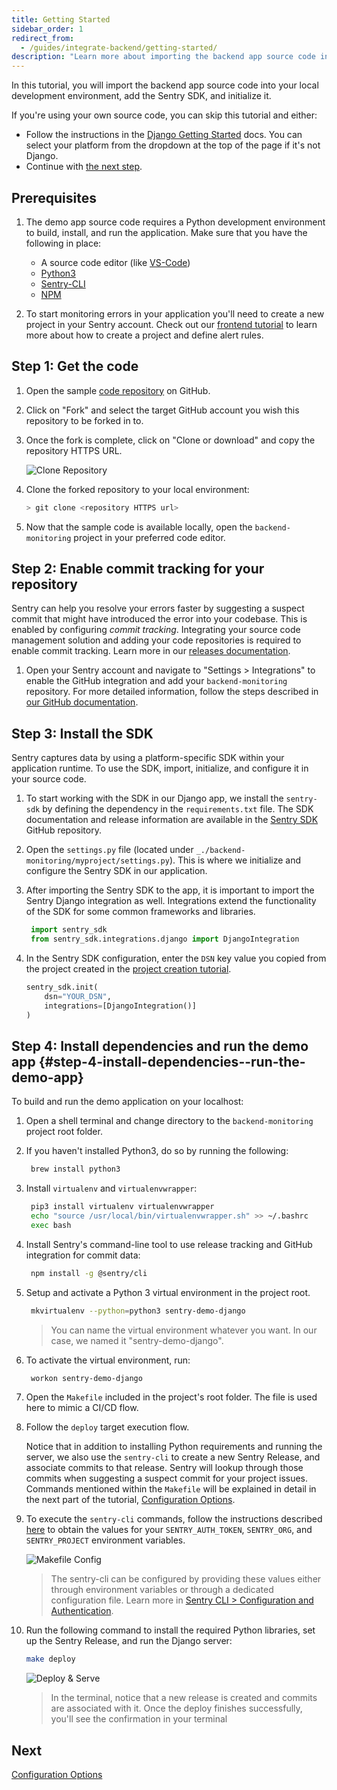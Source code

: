 ```yaml
---
title: Getting Started
sidebar_order: 1
redirect_from:
  - /guides/integrate-backend/getting-started/
description: "Learn more about importing the backend app source code into your local development environment, adding the Sentry SDK, and initializing it."
---
```


In this tutorial, you will import the backend app source code into your local development environment, add the Sentry SDK, and initialize it.

<Note>

If you're using your own source code, you can skip this tutorial and either:

- Follow the instructions in the [Django Getting Started](/platforms/python/guides/django/) docs. You can select your platform from the dropdown at the top of the page if it's not Django.
- Continue with [the next step](/guides/integrate-backend/configuration-options/).

</Note>

## Prerequisites

1. The demo app source code requires a Python development environment to build, install, and run the application. Make sure that you have the following in place:

   - A source code editor (like [VS-Code](https://code.visualstudio.com))
   - [Python3](https://www.python.org/download/releases/3.0/)
   - [Sentry-CLI](/product/cli/)
   - [NPM](https://www.npmjs.com/)

2. To start monitoring errors in your application you'll need to create a new project in your Sentry account. Check out our [frontend tutorial](/guides/integrate-frontend/create-new-project/) to learn more about how to create a project and define alert rules.

## Step 1: Get the code

1. Open the sample [code repository](https://github.com/sentry-tutorials/backend-monitoring) on GitHub.

2. Click on "Fork" and select the target GitHub account you wish this repository to be forked in to.

3. Once the fork is complete, click on "Clone or download" and copy the repository HTTPS URL.

   ![Clone Repository](fork_n_clone.png)

4. Clone the forked repository to your local environment:

   ```bash
   > git clone <repository HTTPS url>
   ```

5. Now that the sample code is available locally, open the `backend-monitoring` project in your preferred code editor.

## Step 2: Enable commit tracking for your repository

Sentry can help you resolve your errors faster by suggesting a suspect commit that might have introduced the error into your codebase. This is enabled by configuring _commit tracking_. Integrating your source code management solution and adding your code repositories is required to enable commit tracking. Learn more in our [releases documentation](/product/releases/?platform=node/suspect-commits/).

1. Open your Sentry account and navigate to "Settings > Integrations" to enable the GitHub integration and add your `backend-monitoring` repository. For more detailed information, follow the steps described in [our GitHub documentation](/product/integrations/source-code-mgmt/github/).

## Step 3: Install the SDK

Sentry captures data by using a platform-specific SDK within your application runtime. To use the SDK, import, initialize, and configure it in your source code.

1. To start working with the SDK in our Django app, we install the `sentry-sdk` by defining the dependency in the `requirements.txt` file. The SDK documentation and release information are available in the [Sentry SDK](https://github.com/getsentry/sentry-python) GitHub repository.

2. Open the `settings.py` file (located under `_./backend-monitoring/myproject/settings.py`). This is where we initialize and configure the Sentry SDK in our application.

3. After importing the Sentry SDK to the app, it is important to import the Sentry Django integration as well. Integrations extend the functionality of the SDK for some common frameworks and libraries.

   ```python
    import sentry_sdk
    from sentry_sdk.integrations.django import DjangoIntegration
   ```

4. In the Sentry SDK configuration, enter the `DSN` key value you copied from the project created in the [project creation tutorial](/guides/integrate-frontend/create-new-project/).

   ```python
   sentry_sdk.init(
       dsn="YOUR_DSN",
       integrations=[DjangoIntegration()]
   )
   ```

## Step 4: Install dependencies and run the demo app {#step-4-install-dependencies--run-the-demo-app}

To build and run the demo application on your localhost:

1. Open a shell terminal and change directory to the `backend-monitoring` project root folder.

2. If you haven't installed Python3, do so by running the following:

   ```bash
    brew install python3
   ```

3. Install `virtualenv` and `virtualenvwrapper`:

   ```bash
    pip3 install virtualenv virtualenvwrapper
    echo "source /usr/local/bin/virtualenvwrapper.sh" >> ~/.bashrc
    exec bash
   ```

4. Install Sentry's command-line tool to use release tracking and GitHub integration for commit data:

   ```bash
    npm install -g @sentry/cli
   ```

5. Setup and activate a Python 3 virtual environment in the project root.

   ```bash
    mkvirtualenv --python=python3 sentry-demo-django
   ```

   > You can name the virtual environment whatever you want. In our case, we named it "sentry-demo-django".

6. To activate the virtual environment, run:

   ```bash
    workon sentry-demo-django
   ```

7. Open the `Makefile` included in the project's root folder. The file is used here to mimic a CI/CD flow.

8. Follow the `deploy` target execution flow.

   Notice that in addition to installing Python requirements and running the server, we also use the `sentry-cli` to create a new Sentry Release, and associate commits to that release. Sentry will lookup through those commits when suggesting a suspect commit for your project issues.
   Commands mentioned within the `Makefile` will be explained in detail in the next part of the tutorial, [Configuration Options](/product/sentry-basics/guides/integrate-backend/configuration-options/).

9. To execute the `sentry-cli` commands, follow the instructions described [here](/product/sentry-basics/guides/integrate-frontend/upload-source-maps/#step-1-prepare-the-build-environment) to obtain the values for your `SENTRY_AUTH_TOKEN`, `SENTRY_ORG`, and `SENTRY_PROJECT` environment variables.

   ![Makefile Config](makefile_config.png)

   > The sentry-cli can be configured by providing these values either through environment variables or through a dedicated configuration file. Learn more in [Sentry CLI > Configuration and Authentication](/product/cli/configuration/).

10. Run the following command to install the required Python libraries, set up the Sentry Release, and run the Django server:

    ```bash
    make deploy
    ```

    ![Deploy & Serve](run_django_server.png)

    > In the terminal, notice that a new release is created and commits are associated with it. Once the deploy finishes successfully, you'll see the confirmation in your terminal

## Next

[Configuration Options](/guides/integrate-backend/configuration-options/)

